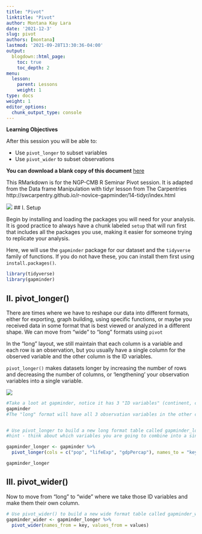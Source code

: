 ```yaml
---
title: "Pivot"
linktitle: "Pivot"
author: Montana Kay Lara
date: '2021-12-3'
slug: pivot
authors: [montana]
lastmod: '2021-09-28T13:30:36-04:00'
output:
  blogdown::html_page:
    toc: true
    toc_depth: 2
menu:
  lesson:
    parent: Lessons
    weight: 1
type: docs
weight: 1
editor_options:
  chunk_output_type: console
---
```



::: {.fyi}
**Learning Objectives**

After this session you will be able to:

- Use `pivot_longer` to subset variables
- Use `pivot_wider` to subset observations
:::

**You can download a blank copy of this document**
[here](/files/3.1-pivot-blank.RMD)

This RMarkdown is for the NGP-CMB R Seminar Pivot session. It is adapted from the Data frame Manipulation with tidyr lesson from The Carpentries http://swcarpentry.github.io/r-novice-gapminder/14-tidyr/index.html 

![](/img/pivotimg.jpeg)
## I. Setup

Begin by installing and loading the packages you will need for your analysis. It is good practice to always have a chunk labeled `setup` that will run first that includes all the packages you use, making it easier for someone trying to replicate your analysis. 

Here, we will use the `gapminder` package for our dataset and the `tidyverse` family of functions. If you do not have these, you can install them first using `install.packages()`. 
```r
library(tidyverse) 
library(gapminder)
```

## II. pivot_longer()

There are times where we have to reshape our data into different formats, either for exporting, graph building, using specific functions, or maybe you received data in some format that is best viewed or analyzed in a different shape. We can move from "wide" to "long" formats using `pivot` 

In the "long" layout, we still maintain that each column is a variable and each row is an observation, but you usually have a single column for the observed variable and the other column is the ID variables. 

`pivot_longer()` makes datasets longer by increasing the number of rows and decreasing the number of columns, or ‘lengthening’ your observation variables into a single variable.

![](/img/pivotlongerimg.jpeg)
```r
#Take a loot at gapminder, notice it has 3 "ID variables" (continent, country, year) and 3 "observation variables" (pop, lifeExp, gdpPercap)
gapminder
#The "long" format will have all 3 observation variables in the other column


# Use pivot_longer to build a new long format table called gapminder_longer
#hint - think about which variables you are going to combine into a single column

gapminder_longer <- gapminder %>% 
  pivot_longer(cols = c("pop", "lifeExp", "gdpPercap"), names_to = "key", values_to = "values" )

gapminder_longer
```


## III. pivot_wider()

Now to move from "long" to "wide" where we take those ID variables and make them their own column. 
```r
# Use pivot_wider() to build a new wide format table called gapminder_wider
gapminder_wider <- gapminder_longer %>% 
  pivot_wider(names_from = key, values_from = values)

```

